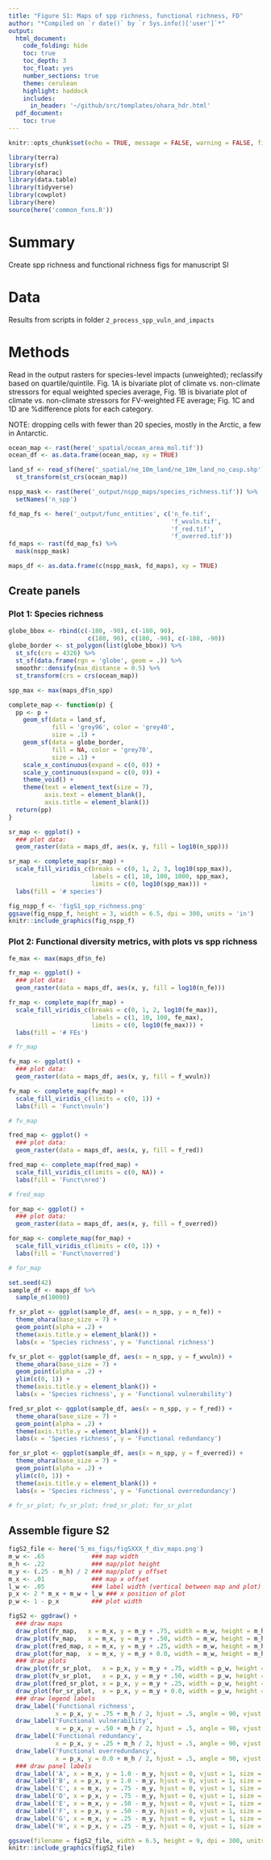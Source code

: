 ```yaml
---
title: "Figure S1: Maps of spp richness, functional richness, FD"
author: "*Compiled on `r date()` by `r Sys.info()['user']`*"
output: 
  html_document:
    code_folding: hide
    toc: true
    toc_depth: 3
    toc_float: yes
    number_sections: true
    theme: cerulean
    highlight: haddock
    includes: 
      in_header: '~/github/src/templates/ohara_hdr.html'
  pdf_document:
    toc: true
---
```


``` r

knitr::opts_chunk$set(echo = TRUE, message = FALSE, warning = FALSE, fig.height = 4, fig.width = 7)

library(terra)
library(sf)
library(oharac)
library(data.table)
library(tidyverse)
library(cowplot)
library(here)
source(here('common_fxns.R'))

```

# Summary

Create spp richness and functional richness figs for manuscript SI

# Data

Results from scripts in folder `2_process_spp_vuln_and_impacts`

# Methods

Read in the output rasters for species-level impacts (unweighted); reclassify based on quartile/quintile.  Fig. 1A is bivariate plot of climate vs. non-climate stressors for equal weighted species average, Fig. 1B is bivariate plot of climate vs. non-climate stressors for FV-weighted FE average; Fig. 1C and 1D are %difference plots for each category.

NOTE: dropping cells with fewer than 20 species, mostly in the Arctic, a few in Antarctic.

```r
ocean_map <- rast(here('_spatial/ocean_area_mol.tif'))
ocean_df <- as.data.frame(ocean_map, xy = TRUE)

land_sf <- read_sf(here('_spatial/ne_10m_land/ne_10m_land_no_casp.shp')) %>%
  st_transform(st_crs(ocean_map))

nspp_mask <- rast(here('_output/nspp_maps/species_richness.tif')) %>%
  setNames('n_spp')

fd_map_fs <- here('_output/func_entities', c('n_fe.tif', 
                                             'f_wvuln.tif', 
                                             'f_red.tif', 
                                             'f_overred.tif'))
fd_maps <- rast(fd_map_fs) %>%
  mask(nspp_mask)

maps_df <- as.data.frame(c(nspp_mask, fd_maps), xy = TRUE)
```


## Create panels

### Plot 1: Species richness

```r
globe_bbox <- rbind(c(-180, -90), c(-180, 90), 
                      c(180, 90), c(180, -90), c(-180, -90)) 
globe_border <- st_polygon(list(globe_bbox)) %>%
  st_sfc(crs = 4326) %>%
  st_sf(data.frame(rgn = 'globe', geom = .)) %>%
  smoothr::densify(max_distance = 0.5) %>%
  st_transform(crs = crs(ocean_map))
```

```r
spp_max <- max(maps_df$n_spp)

complete_map <- function(p) {
  pp <- p + 
    geom_sf(data = land_sf,
            fill = 'grey96', color = 'grey40', 
            size = .1) +
    geom_sf(data = globe_border,
            fill = NA, color = 'grey70', 
            size = .1) +
    scale_x_continuous(expand = c(0, 0)) +
    scale_y_continuous(expand = c(0, 0)) +
    theme_void() +
    theme(text = element_text(size = 7),
          axis.text = element_blank(), 
          axis.title = element_blank())
  return(pp)
}

sr_map <- ggplot() +
  ### plot data:
  geom_raster(data = maps_df, aes(x, y, fill = log10(n_spp)))

sr_map <- complete_map(sr_map) +
  scale_fill_viridis_c(breaks = c(0, 1, 2, 3, log10(spp_max)),
                       labels = c(1, 10, 100, 1000, spp_max),
                       limits = c(0, log10(spp_max))) +
  labs(fill = '# species')

fig_nspp_f <- 'figS1_spp_richness.png'
ggsave(fig_nspp_f, height = 3, width = 6.5, dpi = 300, units = 'in')
knitr::include_graphics(fig_nspp_f)
```

### Plot 2: Functional diversity metrics, with plots vs spp richness

```r
fe_max <- max(maps_df$n_fe)

fr_map <- ggplot() +
  ### plot data:
  geom_raster(data = maps_df, aes(x, y, fill = log10(n_fe)))

fr_map <- complete_map(fr_map) +
  scale_fill_viridis_c(breaks = c(0, 1, 2, log10(fe_max)),
                       labels = c(1, 10, 100, fe_max),
                       limits = c(0, log10(fe_max))) +
  labs(fill = '# FEs')

# fr_map
```

```r
fv_map <- ggplot() +
  ### plot data:
  geom_raster(data = maps_df, aes(x, y, fill = f_wvuln))

fv_map <- complete_map(fv_map) +
  scale_fill_viridis_c(limits = c(0, 1)) +
  labs(fill = 'Funct\nvuln')

# fv_map
```

```r
fred_map <- ggplot() +
  ### plot data:
  geom_raster(data = maps_df, aes(x, y, fill = f_red))

fred_map <- complete_map(fred_map) +
  scale_fill_viridis_c(limits = c(0, NA)) +
  labs(fill = 'Funct\nred')

# fred_map
```

```r
for_map <- ggplot() +
  ### plot data:
  geom_raster(data = maps_df, aes(x, y, fill = f_overred))

for_map <- complete_map(for_map) +
  scale_fill_viridis_c(limits = c(0, 1)) +
  labs(fill = 'Funct\noverred')

# for_map
```

```r
set.seed(42)
sample_df <- maps_df %>%
  sample_n(10000)

fr_sr_plot <- ggplot(sample_df, aes(x = n_spp, y = n_fe)) +
  theme_ohara(base_size = 7) +
  geom_point(alpha = .2) +
  theme(axis.title.y = element_blank()) +
  labs(x = 'Species richness', y = 'Functional richness')

fv_sr_plot <- ggplot(sample_df, aes(x = n_spp, y = f_wvuln)) +
  theme_ohara(base_size = 7) +
  geom_point(alpha = .2) +
  ylim(c(0, 1)) +
  theme(axis.title.y = element_blank()) +
  labs(x = 'Species richness', y = 'Functional vulnerability')

fred_sr_plot <- ggplot(sample_df, aes(x = n_spp, y = f_red)) +
  theme_ohara(base_size = 7) +
  geom_point(alpha = .2) +
  theme(axis.title.y = element_blank()) +
  labs(x = 'Species richness', y = 'Functional redundancy')

for_sr_plot <- ggplot(sample_df, aes(x = n_spp, y = f_overred)) +
  theme_ohara(base_size = 7) +
  geom_point(alpha = .2) +
  ylim(c(0, 1)) +
  theme(axis.title.y = element_blank()) +
  labs(x = 'Species richness', y = 'Functional overredundancy')

# fr_sr_plot; fv_sr_plot; fred_sr_plot; for_sr_plot
```



## Assemble figure S2

```r
figS2_file <- here('5_ms_figs/figSXXX_f_div_maps.png')
m_w <- .65             ### map width
m_h <- .22             ### map/plot height
m_y <- (.25 - m_h) / 2 ### map/plot y offset
m_x <- .01             ### map x offset
l_w <- .05             ### label width (vertical between map and plot)
p_x <- 2 * m_x + m_w + l_w ### x position of plot
p_w <- 1 - p_x         ### plot width

figS2 <- ggdraw() +
  ### draw maps
  draw_plot(fr_map,   x = m_x, y = m_y + .75, width = m_w, height = m_h) +
  draw_plot(fv_map,   x = m_x, y = m_y + .50, width = m_w, height = m_h) +
  draw_plot(fred_map, x = m_x, y = m_y + .25, width = m_w, height = m_h) +
  draw_plot(for_map,  x = m_x, y = m_y + 0.0, width = m_w, height = m_h) +
  ### draw plots
  draw_plot(fr_sr_plot,   x = p_x, y = m_y + .75, width = p_w, height = m_h) +
  draw_plot(fv_sr_plot,   x = p_x, y = m_y + .50, width = p_w, height = m_h) +
  draw_plot(fred_sr_plot, x = p_x, y = m_y + .25, width = p_w, height = m_h) +
  draw_plot(for_sr_plot,  x = p_x, y = m_y + 0.0, width = p_w, height = m_h) +
  ### draw legend labels
  draw_label('Functional richness',
             x = p_x, y = .75 + m_h / 2, hjust = .5, angle = 90, vjust = 0, size = 7) +
  draw_label('Functional vulnerability',
             x = p_x, y = .50 + m_h / 2, hjust = .5, angle = 90, vjust = 0, size = 7) +
  draw_label('Functional redundancy',
             x = p_x, y = .25 + m_h / 2, hjust = .5, angle = 90, vjust = 0, size = 7) +
  draw_label('Functional overredundancy',
             x = p_x, y = 0.0 + m_h / 2, hjust = .5, angle = 90, vjust = 0, size = 7) +
  ### draw panel labels
  draw_label('A', x = m_x, y = 1.0 - m_y, hjust = 0, vjust = 1, size = 10, fontface = 'bold') +
  draw_label('B', x = p_x, y = 1.0 - m_y, hjust = 0, vjust = 1, size = 10, fontface = 'bold') +
  draw_label('C', x = m_x, y = .75 - m_y, hjust = 0, vjust = 1, size = 10, fontface = 'bold') +
  draw_label('D', x = p_x, y = .75 - m_y, hjust = 0, vjust = 1, size = 10, fontface = 'bold') +
  draw_label('E', x = m_x, y = .50 - m_y, hjust = 0, vjust = 1, size = 10, fontface = 'bold') +
  draw_label('F', x = p_x, y = .50 - m_y, hjust = 0, vjust = 1, size = 10, fontface = 'bold') +
  draw_label('G', x = m_x, y = .25 - m_y, hjust = 0, vjust = 1, size = 10, fontface = 'bold') +
  draw_label('H', x = p_x, y = .25 - m_y, hjust = 0, vjust = 1, size = 10, fontface = 'bold')

ggsave(filename = figS2_file, width = 6.5, height = 9, dpi = 300, units = 'in')
knitr::include_graphics(figS2_file)
```
